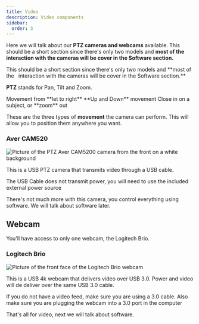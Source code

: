 ---
title: Video
description: Video components
sidebar:
  order: 3
---


Here we will talk about our **PTZ cameras and webcams** available. This should be a short section since there's only two models and **most of the interaction with the cameras will be cover in the Software section.**

<Aside type="tip" title="Phew...">
  This should be a short section since there's only two models and **most of the
    interaction with the cameras will be cover in the Software section.**
</Aside>

**PTZ** stands for Pan, Tilt and Zoom.

<Card title="Movement">
  <Tabs>
    <TabItem label="Pan" icon="right-arrow">
      Movement from **let to right**
    </TabItem>
    <TabItem label="Tilt" icon="up-arrow">
      **Up and Down** movement
    </TabItem>
    <TabItem label="Zoom" icon="seti:code-search">
      Close in on a subject, or **zoom** out
    </TabItem>
  </Tabs>
</Card>

These are the three types of **movement** the camera can perform. This will allow you to position them anywhere you want.

### Aver CAM520

![Picture of the PTZ Aver CAM5200 camera from the front on a white background](https://static-data2.manualslib.com/product-images/c8a/1091625/aver-cam520-ip-camera.jpg)

This is a USB PTZ camera that transmits video through a USB cable.

<Aside>
  The USB Cable does not transmit power, you will need to use the included
  external power source
</Aside>

There's not much more with this camera, you control everything using software. We will talk about software later.

## Webcam

You'll have access to only one webcam, the Logitech Brio.

### Logitech Brio

![Picture of the front face of the Logitech Brio webcam](https://resource.logitech.com/w_797,c_limit,q_auto,f_auto,dpr_1.0/d_transparent.gif/content/dam/logitech/en/products/webcams/brio/brio-ultra-hd-sound-professional.png?v=1)

This is a USB 4k webcam that delivers video over USB 3.0. Power and video will de deliver over the same USB 3.0 cable.

<Aside>
  If you do not have a video feed, make sure you are using a 3.0 cable. Also
  make sure you are plugging the webcam into a 3.0 port in the computer
</Aside>

That's all for video, next we will talk about software.
